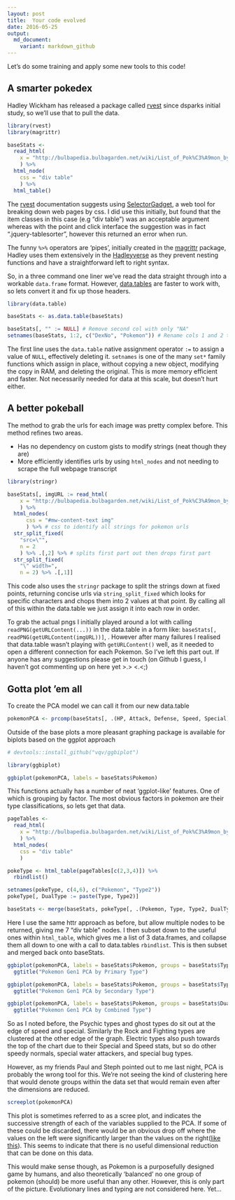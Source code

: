 ```yaml
---
layout: post
title:  Your code evolved
date: 2016-05-25
output:
  md_document:
    variant: markdown_github
---
```


Let's do some training and apply some new tools to this code!

## A smarter pokedex

Hadley Wickham has released a package called [rvest](https://cran.r-project.org/web/packages/rvest/index.html) since dsparks initial study, so we'll use that to pull the data.

```r
library(rvest)
library(magrittr)

baseStats <-
  read_html(
    x = "http://bulbapedia.bulbagarden.net/wiki/List_of_Pok%C3%A9mon_by_base_stats_(Generation_I)"
    ) %>%
  html_node(
    css = "div table"
    ) %>%
  html_table()
```

The [rvest](https://cran.r-project.org/web/packages/rvest/vignettes/selectorgadget.html) documentation suggests using [SelectorGadget](http://selectorgadget.com/), a web tool for breaking down web pages by css. I did use this initially, but found that the item classes in this case (e.g "div table") was an acceptable argument whereas with the point and click interface the suggestion was in fact ".jquery-tablesorter", however this returned an error when run.

The funny `%>%` operators are 'pipes', initially created in the [magrittr](http://www.r-statistics.com/2014/08/simpler-r-coding-with-pipes-the-present-and-future-of-the-magrittr-package/) package, Hadley uses them extensively in the [Hadleyverse](http://adolfoalvarez.cl/the-hitchhikers-guide-to-the-hadleyverse/) as they prevent nesting functions and have a straightforward left to right syntax.

So, in a three command one liner we've read the data straight through into a workable `data.frame` format. However, [data.tables](https://cran.r-project.org/web/packages/data.table/index.html) are faster to work with, so lets convert it and fix up those headers.

```r
library(data.table)

baseStats <- as.data.table(baseStats)

baseStats[, "" := NULL] # Remove second col with only "NA"
setnames(baseStats, 1:2, c("DexNo", "Pokemon")) # Rename cols 1 and 2 to something workable
```

The first line uses the `data.table` native assignment operator `:=` to assign a value of `NULL`, effectively deleting it. `setnames` is one of the many `set*` family functions which assign in place, without copying a new object, modifying the copy in RAM, and deleting the original. This is more memory efficient and faster. Not necessarily needed for data at this scale, but doesn't hurt either.

## A better pokeball

The method to grab the urls for each image was pretty complex before. This method refines two areas.

* Has no dependency on custom gists to modify strings (neat though they are)
* More efficiently identifies urls by using `html_nodes` and not needing to scrape the full webpage transcript

```r
library(stringr)

baseStats[, imgURL := read_html(
    x = "http://bulbapedia.bulbagarden.net/wiki/List_of_Pok%C3%A9mon_by_base_stats_(Generation_I)"
    ) %>% 
  html_nodes(
      css = "#mw-content-text img"
      ) %>% # css to identify all strings for pokemon urls
  str_split_fixed(
    "src=\"", 
    n = 2
    ) %>% .[,2] %>% # splits first part out then drops first part
  str_split_fixed(
    "\" width=", 
    n = 2) %>% .[,1]]
```

This code also uses the `stringr` package to split the strings down at fixed points, returning concise urls via `string_split_fixed` which looks for specific characters and chops them into 2 values at that point. By calling all of this within the data.table we just assign it into each row in order.

To grab the actual pngs I initially played around a lot with calling `readPNG(getURLContent(...))` in the data.table  in a form like: `baseStats[, readPNG(getURLContent(imgURL))]`, . However after many failures I realised that data.table wasn't playing with `getURLContent()` well, as it needed to open a different connection for each Pokemon. So I've left this part out. If anyone has any suggestions please get in touch (on Github I guess, I haven't got commenting up on here yet >.> <.<;)

## Gotta plot 'em all

To create the PCA model we can call it from our new data.table

```r
pokemonPCA <- prcomp(baseStats[, .(HP, Attack, Defense, Speed, Special)])
```

Outside of the base plots a more pleasant graphing package is available for biplots based on the ggplot approach

```r
# devtools::install_github("vqv/ggbiplot")

library(ggbiplot)

ggbiplot(pokemonPCA, labels = baseStats$Pokemon)
```

This functions actually has a number of neat 'ggplot-like' features. One of which is grouping by factor. The most obvious factors in pokemon are their type classifications, so lets get that data.

```r
pageTables <- 
  read_html(
    x = "http://bulbapedia.bulbagarden.net/wiki/List_of_Pok%C3%A9mon_by_Kanto_Pok%C3%A9dex_number"
    ) %>% 
  html_nodes(
    css = "div table"
    )

pokeType <- html_table(pageTables[c(2,3,4)]) %>%
  rbindlist()

setnames(pokeType, c(4,6), c("Pokemon", "Type2"))
pokeType[, DualType := paste(Type, Type2)]

baseStats <- merge(baseStats, pokeType[, .(Pokemon, Type, Type2, DualType)], by = "Pokemon", sort = FALSE)
```

Here I use the same httr approach as before, but allow multiple nodes to be returned, giving me 7 "div table" nodes. I then subset down to the useful ones within `html_table`, which gives me a list of 3 data.frames, and collapse them all down to one with a call to data.tables `rbindlist`. This is then subset and merged back onto baseStats.

```r
ggbiplot(pokemonPCA, labels = baseStats$Pokemon, groups = baseStats$Type) +
  ggtitle("Pokemon Gen1 PCA by Primary Type")

ggbiplot(pokemonPCA, labels = baseStats$Pokemon, groups = baseStats$Type2) +
  ggtitle("Pokemon Gen1 PCA by Secondary Type")

ggbiplot(pokemonPCA, labels = baseStats$Pokemon, groups = baseStats$DualType) +
  ggtitle("Pokemon Gen1 PCA by Combined Type")
```

So as I noted before, the Psychic types and ghost types do sit out at the edge of speed and special. Similarly the Rock and Fighting types are clustered at the other edge of the graph. Electric types also push towards the top of the chart due to their Special and Speed stats, but so do other speedy normals, special water attackers, and special bug types.

However, as my friends Paul and Steph pointed out to me last night, PCA is probably the wrong tool for this. We're not seeing the kind of clustering here that would denote groups within the data set that would remain even after the dimensions are reduced.

```r
screeplot(pokemonPCA)
```

This plot is sometimes referred to as a scree plot, and indicates the successive strength of each of the variables supplied to the PCA. If some of these could be discarded, there would be an obvious drop off where the values on the left were significantly larger than the values on the right([like this](http://fabian-kostadinov.github.io/2015/05/31/pca-in-r/)). This seems to indicate that there is no useful dimensional reduction that can be done on this data.

This would make sense though, as Pokemon is a purposefully designed game by humans, and also theoretically 'balanced' no one group of pokemon (should) be more useful than any other. However, this is only part of the picture. Evolutionary lines and typing are not considered here. Yet...